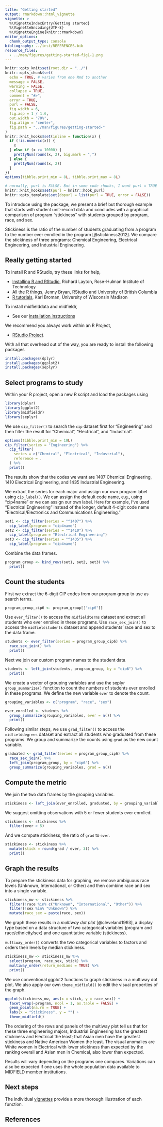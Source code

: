 ```yaml
---
title: "Getting started"
output: rmarkdown::html_vignette
vignette: >
  %\VignetteIndexEntry{Getting started}
  %\VignetteEncoding{UTF-8}
  %\VignetteEngine{knitr::rmarkdown}
editor_options: 
  chunk_output_type: console
bibliography: ../inst/REFERENCES.bib
resource_files:
  - ../man/figures/getting-started-fig1-1.png
---
```


```r
knitr::opts_knit$set(root.dir = "../")
knitr::opts_chunk$set(
  echo = TRUE, # varies from one Rmd to another
  message = FALSE,
  warning = FALSE,
  collapse = TRUE,
  comment = "#>",
  error = TRUE,
  purl = FALSE,
  fig.width = 6,
  fig.asp = 1 / 1.6,
  out.width = "70%",
  fig.align = "center",
  fig.path = "../man/figures/getting-started-"
)
knitr::knit_hooks$set(inline = function(x) {
  if (!is.numeric(x)) {
    x
  } else if (x >= 10000) {
    prettyNum(round(x, 2), big.mark = ",")
  } else {
    prettyNum(round(x, 2))
  }
})
options(tibble.print_min = 8L, tibble.print_max = 8L)

# normally, purl is FALSE. But in some code chunks, I want purl = TRUE so that the code in the vignette is executed to pass R CMD check. These next few lines set that up. In the code chunk header, add opts.label = 'dopurl'
knitr::knit_hooks$set(purl = knitr::hook_purl)
knitr::opts_template$set(dopurl = list(purl = TRUE, error = FALSE))
```

To introduce using the package, we present a brief but thorough example that starts with student unit-record data and concludes with a graphical comparison of program "stickiness" with students grouped by program, race, and sex. 

Stickiness is the ratio of the number of students graduating from a program to the number ever enrolled in the program [@stickiness2012]. We compare the stickiness of three programs: Chemical Engineering, Electrical Engineering, and Industrial Engineering. 

## Really getting started

To install R and RStudio, try these links for help, 

- [Installing R and RStudio](https://github.com/DSR-RHIT/install-R-and-RStudio), Richard Layton, Rose-Hulman Institute of Technology  
- [All the R things](http://stat545.com/topics.html), Jenny Bryan, RStudio and University of British Columbia   
- [R tutorials](http://kbroman.org/pages/tutorials.html), Karl Broman, University of Wisconsin Madison 

To install midfielddata and midfieldr, 

- See our [installation instructions](https://midfieldr.github.io/midfieldr/index.html)  

We recommend you always work within an R Project, 

- [RStudio Project](https://support.rstudio.com/hc/en-us/articles/200526207-Using-Projects).

With all that overhead out of the way, you are ready to install the following packages 

```r
install.packages(dplyr)
install.packages(ggplot2)
install.packages(seplyr)
```


## Select programs to study

Within your R project, open a new R script and load the packages using 

```r
library(dplyr)
library(ggplot2)
library(midfieldr)
library(seplyr)
```

We use `cip_filter()` to search the `cip` dataset first for "Engineering" and then filter the result for "Chemical", "Electrical", and "Industrial". 
 
```r
options(tibble.print_min = 10L)
cip_filter(series = "Engineering") %>%
  cip_filter(
    series = c("Chemical", "Electrical", "Industrial"),
    reference = .
  ) %>%
  print()
```

The results show that the codes we want are 1407 Chemical Engineering, 1410  Electrical Engineering, and 1435 Industrial Engineering.

We extract the series for each major and assign our own program label using `cip_label()`. We can assign the default code name, e.g., using "cip4name" or we can assign our own label. Here for example, I've used "Electrical Engineering" instead of the longer, default 4-digit code name "Electrical/Electronics and Communications Engineering." 

```r
set1 <- cip_filter(series = "^1407") %>%
  cip_label(program = "cip4name")
set2 <- cip_filter(series = "^1410") %>%
  cip_label(program = "Electrical Engineering")
set3 <- cip_filter(series = "^1435") %>%
  cip_label(program = "cip4name")
```

Combine the data frames. 

```r
program_group <- bind_rows(set1, set2, set3) %>%
  print()
```


## Count the students  

First we extract the 6-digit CIP codes from our program group to use as search terms. 

```r
program_group_cip6 <- program_group[["cip6"]]
```

Use `ever_filter()` to access the `midfieldterms` dataset and extract all students who ever enrolled in these programs. Use `race_sex_join()` to access the `midfieldstudents` dataset and append students' race and sex to the data frame. 

```r
students <- ever_filter(series = program_group_cip6) %>%
  race_sex_join() %>%
  print()
```

Next we join our custom program names to the student data.

```r
students <- left_join(students, program_group, by = "cip6") %>%
  print()
```

We create a vector of grouping variables and use the seplyr `group_summarize()` function to count the numbers of students ever enrolled in these programs. We define the new variable `ever` to denote the count. 

```r
grouping_variables <- c("program", "race", "sex")

ever_enrolled <- students %>%
  group_summarize(grouping_variables, ever = n()) %>%
  print()
```

Following similar steps, we use `grad_filter()` to access the `midfielddegrees` dataset and extract all students who graduated from these programs. We group and summarize the counts using `grad` as the new count variable. 

```r
graduated <- grad_filter(series = program_group_cip6) %>%
  race_sex_join() %>%
  left_join(program_group, by = "cip6") %>%
  group_summarize(grouping_variables, grad = n())
```

## Compute the metric

We join the two data frames by the grouping variables. 

```r
stickiness <- left_join(ever_enrolled, graduated, by = grouping_variables)
```

We suggest omitting observations with 5 or fewer students ever enrolled. 

```r
stickiness <- stickiness %>%
  filter(ever > 5)
```

And we compute stickiness, the ratio of `grad` to `ever`. 

```r
stickiness <- stickiness %>%
  mutate(stick = round(grad / ever, 3)) %>%
  print()
```

## Graph the results

To prepare the stickiness data for graphing, we remove ambiguous race levels (Unknown, International, or Other) and then combine race and sex into a single variable. 

```r
stickiness_mw <- stickiness %>%
  filter(!race %in% c("Unknown", "International", "Other")) %>%
  filter(!sex %in% "Unknown") %>%
  mutate(race_sex = paste(race, sex))
```

We graph these results in a *multiway dot plot* [@cleveland1993], a display type based on a data structure of two categorical variables (program and race/ethnicity/sex) and one quantitative variable (stickiness). 

`multiway_order()` converts the two categorical variables to factors and orders their levels by median stickiness.

```r
stickiness_mw <- stickiness_mw %>%
  select(program, race_sex, stick) %>%
  multiway_order(return_medians = TRUE) %>%
  print()
```

We use conventional ggplot2 functions to graph stickiness in a multiway dot plot. We also apply our own `theme_midfield()` to edit the visual properties of the graph.

```r
ggplot(stickiness_mw, aes(x = stick, y = race_sex)) +
  facet_wrap(~program, ncol = 1, as.table = FALSE) +
  geom_point(na.rm = TRUE) +
  labs(x = "Stickiness", y = "") +
  theme_midfield()
```

The ordering of the rows and panels of the multiway plot tell us that for these three engineering majors, Industrial Engineering has the greatest stickiness and Electrical the least; that Asian men have the greatest stickiness and Native American Women the least. The visual anomalies are White women in Electrical with lower stickiness than expected by the ranking overall and Asian men in Chemical, also lower than expected. 

Results will vary depending on the programs one compares. Variations can also be expected if one uses the whole population data available to MIDFIELD member institutions. 


## Next steps

The individual [vignettes](https://midfieldr.github.io/midfieldr/articles/index.html) provide a more thorough illustration of each function.  





## References

